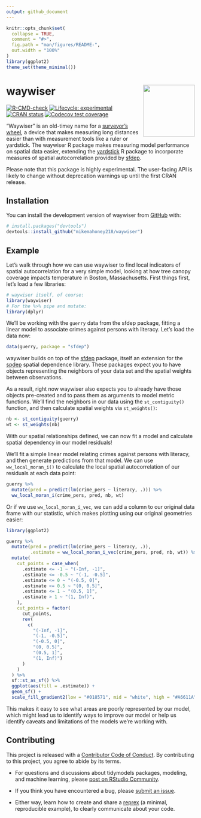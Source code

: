 ```yaml
---
output: github_document
---
```


<!-- README.md is generated from README.Rmd. Please edit that file -->

```r
knitr::opts_chunk$set(
  collapse = TRUE,
  comment = "#>",
  fig.path = "man/figures/README-",
  out.width = "100%"
)
library(ggplot2)
theme_set(theme_minimal())
```

# waywiser <a href="https://mikemahoney218.github.io/waywiser/"><img src="man/figures/logo.png" align="right" height="138" /></a>

<!-- badges: start -->
[![R-CMD-check](https://github.com/mikemahoney218/waywiser/actions/workflows/R-CMD-check.yaml/badge.svg)](https://github.com/mikemahoney218/waywiser/actions/workflows/R-CMD-check.yaml)
[![Lifecycle: experimental](https://img.shields.io/badge/lifecycle-experimental-orange.svg)](https://lifecycle.r-lib.org/articles/stages.html#experimental)
[![CRAN status](https://www.r-pkg.org/badges/version/waywiser)](https://CRAN.R-project.org/package=waywiser)
[![Codecov test coverage](https://codecov.io/gh/mikemahoney218/waywiser/branch/main/graph/badge.svg)](https://app.codecov.io/gh/mikemahoney218/waywiser?branch=main)
<!-- badges: end -->

"Waywiser" is an old-timey name for a [surveyor's wheel](https://en.wikipedia.org/wiki/Surveyor%27s_wheel), a device that makes measuring long distances easier than with measurement tools like a ruler or yardstick. The waywiser R package makes measuring model performance on spatial data easier, extending the [yardstick](https://yardstick.tidymodels.org/) R package to incorporate measures of spatial autocorrelation provided by [sfdep](https://sfdep.josiahparry.com/).

Please note that this package is highly experimental. The user-facing API is likely to change without deprecation warnings up until the first CRAN release.

## Installation

You can install the development version of waywiser from [GitHub](https://github.com/) with:

``` r
# install.packages("devtools")
devtools::install_github("mikemahoney218/waywiser")
```

## Example

Let's walk through how we can use waywiser to find local indicators of spatial autocorrelation for a very simple model, looking at how tree canopy coverage impacts temperature in Boston, Massachusetts. First things first, let's load a few libraries:

```r
# waywiser itself, of course:
library(waywiser)
# For the %>% pipe and mutate:
library(dplyr)
```

We'll be working with the `guerry` data from the sfdep package, fitting a linear model to associate crimes against persons with literacy. Let's load the data now:

```r
data(guerry, package = "sfdep")
```

waywiser builds on top of the [sfdep](https://sfdep.josiahparry.com/) package, itself an extension for the [spdep](https://r-spatial.github.io/spdep/index.html) spatial dependence library. These packages expect you to have objects representing the neighbors of your data set and the spatial weights between observations. 

As a result, right now waywiser also expects you to already have those objects pre-created and to pass them as arguments to model metric functions. We'll find the neighbors in our data using the `st_contiguity()` function, and then calculate spatial weights via `st_weights()`:

```r
nb <- st_contiguity(guerry)
wt <- st_weights(nb)
```

With our spatial relationships defined, we can now fit a model and calculate spatial dependency in our model residuals! 

We'll fit a simple linear model relating crimes against persons with literacy, and then generate predictions from that model. We can use `ww_local_moran_i()` to calculate the local spatial autocorrelation of our residuals at each data point:

```r
guerry %>%
  mutate(pred = predict(lm(crime_pers ~ literacy, .))) %>% 
  ww_local_moran_i(crime_pers, pred, nb, wt)
```

Or if we use `ww_local_moran_i_vec`, we can add a column to our original data frame with our statistic, which makes plotting using our original geometries easier:

```r
library(ggplot2)

guerry %>%
  mutate(pred = predict(lm(crime_pers ~ literacy, .)),
         .estimate = ww_local_moran_i_vec(crime_pers, pred, nb, wt)) %>% 
  mutate(
    cut_points = case_when(
      .estimate <= -1 ~ "(-Inf, -1]",
      .estimate <= -0.5 ~ "(-1, -0.5]",
      .estimate <= 0 ~ "(-0.5, 0]",
      .estimate <= 0.5 ~ "(0, 0.5]",
      .estimate <= 1 ~ "(0.5, 1]",
      .estimate > 1 ~ "(1, Inf)",
    ),
    cut_points = factor(
      cut_points,
      rev(
        c(
          "(-Inf, -1]", 
          "(-1, -0.5]", 
          "(-0.5, 0]", 
          "(0, 0.5]", 
          "(0.5, 1]", 
          "(1, Inf)")
      )
    )
  ) %>% 
  sf::st_as_sf() %>% 
  ggplot(aes(fill = .estimate)) +
  geom_sf() + 
  scale_fill_gradient2(low = "#018571", mid = "white", high = "#A6611A")
```

This makes it easy to see what areas are poorly represented by our model, which might lead us to identify ways to improve our model or help us identify caveats and limitations of the models we're working with.

## Contributing

This project is released with a [Contributor Code of Conduct](https://contributor-covenant.org/version/2/1/CODE_OF_CONDUCT.html). By contributing to this project, you agree to abide by its terms.

- For questions and discussions about tidymodels packages, modeling, and machine learning, please [post on RStudio Community](https://community.rstudio.com/new-topic?category_id=15&tags=tidymodels,question).

- If you think you have encountered a bug, please [submit an issue](https://github.com/tidymodels/rules/issues).

- Either way, learn how to create and share a [reprex](https://reprex.tidyverse.org/articles/articles/learn-reprex.html) (a minimal, reproducible example), to clearly communicate about your code.
